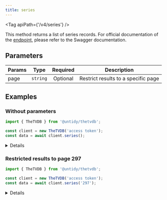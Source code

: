 ```yaml
---
title: series
---
```



<Tag apiPath={'/v4/series'} />

This method returns a list of series records. For official documentation of the
[endpoint](https://thetvdb.github.io/v4-api/#/Series/getAllSeries), please refer to the Swagger
documentation.

## Parameters

| Params | Type     | Required | Description                         |
| ------ | -------- | :------: | ----------------------------------- |
| page   | `string` | Optional | Restrict results to a specific page |

## Examples

### Without parameters

```js {4}
import { TheTVDB } from '@untidy/thetvdb';

const client = new TheTVDB('access token');
const data = await client.series();
```

<Details>

```js
{
  status: 'success',
  data: [
    {
      id: 70327,
      name: 'Buffy the Vampire Slayer',
      slug: 'buffy-the-vampire-slayer',
      image: '/banners/posters/70327-1.jpg',
      firstAired: '1997-03-10',
      lastAired: '2003-05-20',
      // ...
    },
    // ...
  ],
  links: {
    prev: null,
    self: 'https://api4.thetvdb.com/v4/series?page=0',
    next: 'https://api4.thetvdb.com/v4/series?page=1',
    total_items: 148556,
    page_size: 500,
  },
};
```

</Details>

### Restricted results to page 297

```js {4}
import { TheTVDB } from '@untidy/thetvdb';

const client = new TheTVDB('access token');
const data = await client.series('297');
```

<Details>

```js
{
  status: 'success',
  data: [
    {
      id: 443383,
      name: 'Apple Cider Vinegar',
      slug: 'apple-cider-vinegar',
      // ...
    },
    // ...
  ],
  links: {
    prev: 'https://api4.thetvdb.com/v4/series?page=296',
    self: 'https://api4.thetvdb.com/v4/series?page=297',
    next: null,
    total_items: 148556,
    page_size: 500,
  },
};
```

</Details>
